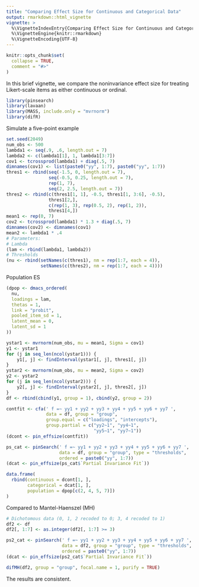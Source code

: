 ```yaml
---
title: "Comparing Effect Size for Continuous and Categorical Data"
output: rmarkdown::html_vignette
vignette: >
  %\VignetteIndexEntry{Comparing Effect Size for Continuous and Categorical Data}
  %\VignetteEngine{knitr::rmarkdown}
  %\VignetteEncoding{UTF-8}
---
```


```r
knitr::opts_chunk$set(
  collapse = TRUE,
  comment = "#>"
)
```

In this brief vignette, we compare the noninvariance effect size for treating Likert-scale items as either continuous or ordinal. 

```r
library(pinsearch)
library(lavaan)
library(MASS, include.only = "mvrnorm")
library(difR)
```

Simulate a five-point example

```r
set.seed(2049)
num_obs <- 500
lambda1 <- seq(.9, .6, length.out = 7)
lambda2 <- c(lambda1[1], 1, lambda1[3:7])
cov1 <- tcrossprod(lambda1) + diag(.5, 7)
dimnames(cov1) <- list(paste0("yy", 1:7), paste0("yy", 1:7))
thres1 <- rbind(seq(-1.5, 0, length.out = 7),
                seq(-0.5, 0.25, length.out = 7),
                rep(1, 7),
                seq(2, 2.5, length.out = 7))
thres2 <- rbind(c(thres1[1, 1], -0.5, thres1[1, 3:6], -0.5),
                thres1[2,],
                c(rep(1, 3), rep(0.5, 2), rep(1, 2)),
                thres1[4,])
mean1 <- rep(0, 7)
cov2 <- tcrossprod(lambda1) * 1.3 + diag(.5, 7)
dimnames(cov2) <- dimnames(cov1)
mean2 <- lambda1 * .4
# Parameters:
# Lambda
(lam <- rbind(lambda1, lambda2))
# Thresholds
(nu <- rbind(setNames(c(thres1), nm = rep(1:7, each = 4)),
             setNames(c(thres2), nm = rep(1:7, each = 4))))
```

Population ES

```r
(dpop <- dmacs_ordered(
  nu,
  loadings = lam,
  thetas = 1,
  link = "probit",
  pooled_item_sd = 1,
  latent_mean = 0,
  latent_sd = 1
))
```


```r
ystar1 <- mvrnorm(num_obs, mu = mean1, Sigma = cov1)
y1 <- ystar1
for (j in seq_len(ncol(ystar1))) {
    y1[, j] <- findInterval(ystar1[, j], thres1[, j])
}
ystar2 <- mvrnorm(num_obs, mu = mean2, Sigma = cov2)
y2 <- ystar2
for (j in seq_len(ncol(ystar2))) {
    y2[, j] <- findInterval(ystar2[, j], thres2[, j])
}
df <- rbind(cbind(y1, group = 1), cbind(y2, group = 2))
```

```r
contfit <- cfa(' f =~ yy1 + yy2 + yy3 + yy4 + yy5 + yy6 + yy7 ',
               data = df, group = "group",
               group.equal = c("loadings", "intercepts"),
               group.partial = c("yy2~1", "yy4~1",
                                 "yy5~1", "yy7~1"))
(dcont <- pin_effsize(contfit))

ps_cat <- pinSearch(' f =~ yy1 + yy2 + yy3 + yy4 + yy5 + yy6 + yy7 ',
                    data = df, group = "group", type = "thresholds",
                    ordered = paste0("yy", 1:7))
(dcat <- pin_effsize(ps_cat$`Partial Invariance Fit`))
```

```r
data.frame(
  rbind(continuous = dcont[1, ],
        categorical = dcat[1, ],
        population = dpop[c(2, 4, 5, 7)])
)
```

Compared to Mantel-Haenszel (MH)

```r
# Dichotomous data (0, 1, 2 recoded to 0; 3, 4 recoded to 1)
df2 <- df
df2[, 1:7] <- as.integer(df2[, 1:7] >= 3)
```

```r
ps2_cat <- pinSearch(' f =~ yy1 + yy2 + yy3 + yy4 + yy5 + yy6 + yy7 ',
                     data = df2, group = "group", type = "thresholds",
                     ordered = paste0("yy", 1:7))
(dcat <- pin_effsize(ps2_cat$`Partial Invariance Fit`))
```

```r
difMH(df2, group = "group", focal.name = 1, purify = TRUE)
```

The results are consistent.